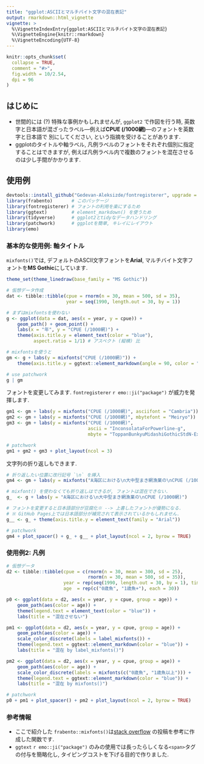 ```yaml
---
title: "ggplot:ASCIIとマルチバイト文字の混在表記"
output: rmarkdown::html_vignette
vignette: >
  %\VignetteIndexEntry{ggplot:ASCIIとマルチバイト文字の混在表記}
  %\VignetteEngine{knitr::rmarkdown}
  %\VignetteEncoding{UTF-8}
---
```


```r
knitr::opts_chunk$set(
  collapse = TRUE,
  comment = "#>",
  fig.width = 10/2.54,
  dpi = 96
)
```

## はじめに
- 世間的には (?) 特殊な事例かもしれませんが, `ggplot2` で作図を行う時, 
  英数字と日本語が混ざったラベル—例えば**CPUE (/1000網)**—のフォントを英数字と日本語で
  別にしてください, という指摘を受けることがあります.
- ggplotのタイトルや軸ラベル, 凡例ラベルのフォントをそれぞれ個別に指定することはできますが,
  例えば凡例ラベル内で複数のフォントを混在させるのは少し手間がかかります.

## 使用例
```r
devtools::install_github("Gedevan-Aleksizde/fontregisterer", upgrade = "never")
library(frabento)       # このパッケージ
library(fontregisterer) # フォントの利用を楽にするため
library(ggtext)         # element_markdown() を使うため
library(tidyverse)      # ggplot2とtidyなデータハンドリング
library(patchwork)      # ggplotを簡単, キレイにレイアウト 
library(emo)
```

### 基本的な使用例: 軸タイトル
`mixfonts()`では, デフォルトのASCII文字フォントを**Arial**,
マルチバイト文字フォントを**MS Gothic**にしています.

```r
theme_set(theme_linedraw(base_family = "MS Gothic"))

# 仮想データ作成
dat <- tibble::tibble(cpue = rnorm(n = 30, mean = 500, sd = 35),
                      year = seq(1990, length.out = 30, by = 1))

# まずはmixfontsを使わない
g <- ggplot(data = dat, aes(x = year, y = cpue)) +
    geom_path() + geom_point() +
    labs(x = "年", y = "CPUE (/1000網)") +
    theme(axis.title.y = element_text(color = "blue"),
          aspect.ratio = 1/1) # アスペクト (縦横) 比

# mixfontsを使うと
gm <- g + labs(y = mixfonts("CPUE (/1000網)")) +
    theme(axis.title.y = ggtext::element_markdown(angle = 90, color = "blue"))

# use patchwork
g | gm

```

フォントを変更してみます. `fontregisterer` `r emo::ji("package")` が威力を発揮します.

```r
gm1 <- gm + labs(y = mixfonts("CPUE (/1000網)", asciifont = "Cambria"))
gm2 <- gm + labs(y = mixfonts("CPUE (/1000網)", mbytefont = "Meiryo"))
gm3 <- gm + labs(y = mixfonts("CPUE (/1000網)",
                              ascii = "InconsolataForPowerline-g",
                              mbyte = "ToppanBunkyuMidashiGothicStdN-ExtraBold"))

# patchwork
gm1 + gm2 + gm3 + plot_layout(ncol = 3)
```

文字列の折り返しもできます. 

```r
# 折り返したい位置に改行記号 `\n` を挿入
gm4 <- gm + labs(y = mixfonts("A海区における\n大中型まき網漁業の\nCPUE (/1000網)"))

# mixfont() を使わなくても折り返しはできるが, フォントは混在できない.
g_  <- g + labs(y = "A海区における\n大中型まき網漁業の\nCPUE (/1000網)")

# フォントを変更すると日本語部分が豆腐化※ --> 上書したフォントが優勢になる.
# ※ GitHub Pages上では日本語部分が補完されて表示されているかもしれません.
g__ <- g_ + theme(axis.title.y = element_text(family = "Arial"))

# patchwork
gm4 + plot_spacer() + g_ + g__ + plot_layout(ncol = 2, byrow = TRUE)
```

### 使用例2: 凡例
```r
# 仮想データ
d2 <- tibble::tibble(cpue = c(rnorm(n = 30, mean = 300, sd = 25),
                              rnorm(n = 30, mean = 500, sd = 35)),
                     year = rep(seq(1990, length.out = 30, by = 1), times = 2),
                     age  = rep(c("0歳魚", "1歳魚+"), each = 30))

p0 <- ggplot(data = d2, aes(x = year, y = cpue, group = age)) +
    geom_path(aes(color = age)) +
    theme(legend.text = element_text(color = "blue")) +
    labs(title = "混在させない")

pm1 <- ggplot(data = d2, aes(x = year, y = cpue, group = age)) +
    geom_path(aes(color = age)) +
    scale_color_discrete(labels = label_mixfonts()) +
    theme(legend.text = ggtext::element_markdown(color = "blue")) +
    labs(title = "混在 by label_mixfonts()")

pm2 <- ggplot(data = d2, aes(x = year, y = cpue, group = age)) +
    geom_path(aes(color = age)) +
    scale_color_discrete(labels = mixfonts(c("0歳魚", "1歳魚以上"))) +
    theme(legend.text = ggtext::element_markdown(color = "blue")) +
    labs(title = "混在 by mixfonts()")

# patchwork
p0 + pm1 + plot_spacer() + pm2 + plot_layout(ncol = 2, byrow = TRUE)
```

### 参考情報
- ここで紹介した `frabento::mixfonts()`は[stack overflow](https://stackoverflow.com/questions/52852882/use-different-font-sizes-for-different-portions-of-text-in-ggplot2-title) の投稿を参考に作成した関数です.
- `ggtext` `r emo::ji("package")` のみの使用では長ったらしくなる`<span>`タグの付与を簡略化し,
  タイピングコストを下げる目的で作りました.
